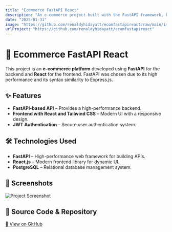 ```yaml
---
title: "Ecommerce FastAPI React"
description: "An e-commerce project built with the FastAPI framework, known for its speed and Express.js-like syntax."
date: "2025-01-31"
image: "https://github.com/renaldyhidayatt/ecomfastapireact/raw/main/images/images1.png"
urlProject: "https://github.com/renaldyhidayatt/ecomfastapireact"
---
```


# 🛒 Ecommerce FastAPI React

This project is an **e-commerce platform** developed using **FastAPI** for the backend and **React** for the frontend. FastAPI was chosen due to its high performance and its syntax similarity to Express.js.

## ✨ Features

- **FastAPI-based API** – Provides a high-performance backend.
- **Frontend with React and Tailwind CSS** – Modern UI with a responsive design.
- **JWT Authentication** – Secure user authentication system.

## 🛠 Technologies Used

- **FastAPI** – High-performance web framework for building APIs.
- **React.js** – Modern frontend library for dynamic UI.
- **PostgreSQL** – Relational database management system.

## 📸 Screenshots

![Project Screenshot](https://github.com/renaldyhidayatt/ecomfastapireact/raw/main/images/images1.png)

## 🔗 Source Code & Repository

[📌 View on GitHub](https://github.com/renaldyhidayatt/ecomfastapireact)
